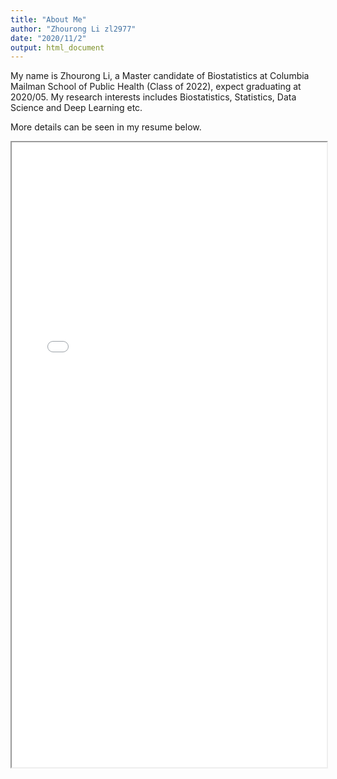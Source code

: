 ```yaml
---
title: "About Me"
author: "Zhourong Li zl2977"
date: "2020/11/2"
output: html_document
---
```



My name is Zhourong Li, a Master candidate of Biostatistics at Columbia Mailman School of Public Health (Class of 2022), expect graduating at 2020/05. My research interests includes Biostatistics, Statistics, Data Science and Deep Learning etc.

More details can be seen in my resume below.

<iframe src="cv.pdf" width="100%" height="1000px">

